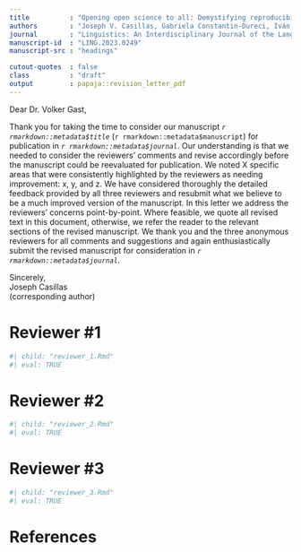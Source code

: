 ```yaml
---
title          : "Opening open science to all: Demystifying reproducibility and transparency practices in linguistic research"
authors        : "Joseph V. Casillas, Gabriela Constantin-Dureci, Iván Rascón Andreu, Jiawei Shao, Stephanie A. Rodríguez, Adrija Gadamsetty, Alexandria Minetti, Krishita Laungani, John Thatcher, Rhode-Taina Gardere, Katherine Taveras, Isabelle Chang, Nicole Rodríguez, Meritxell Feliu Ribas & Kyle Parrish"
journal        : "Linguistics: An Interdisciplinary Journal of the Language Sciences"
manuscript-id  : "LING.2023.0249"
manuscript-src : "headings"

cutout-quotes  : false
class          : "draft"
output         : papaja::revision_letter_pdf
---
```



Dear Dr. Volker Gast, 

Thank you for taking the time to consider our manuscript _`r rmarkdown::metadata$title`_ (`r rmarkdown::metadata$manuscript`) for publication in _`r rmarkdown::metadata$journal`_. 
Our understanding is that we needed to consider the reviewers' comments and revise accordingly before the manuscript could be reevaluated for publication. 
We noted X specific areas that were consistently highlighted by the reviewers as needing improvement: x, y, and z. 
We have considered thoroughly the detailed feedback provided by all three reviewers and resubmit what we believe to be a much improved version of the manuscript. 
In this letter we address the reviewers' concerns point-by-point. 
Where feasible, we quote all revised text in this document, otherwise, we refer the reader to the relevant sections of the revised manuscript. 
We thank you and the three anonymous reviewers for all comments and suggestions and again enthusiastically submit the revised manuscript for consideration in _`r rmarkdown::metadata$journal`_.


Sincerely,  
Joseph Casillas  
(corresponding author)

\clearpage

# Reviewer \#1

```r
#| child: "reviewer_1.Rmd"
#| eval: TRUE
```

\clearpage

# Reviewer \#2

```r
#| child: "reviewer_2.Rmd"
#| eval: TRUE
```

\clearpage

# Reviewer \#3

```r
#| child: "reviewer_3.Rmd"
#| eval: TRUE
```

\newpage

# References {-}

::: {#refs custom-style="Bibliography"}
:::
